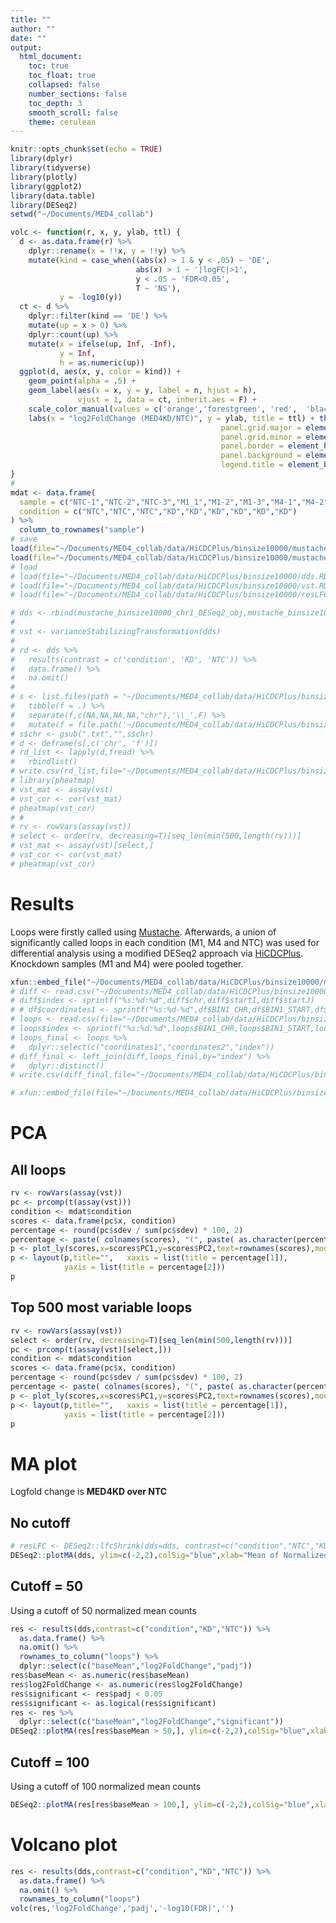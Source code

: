 ```yaml
---
title: ""
author: ""
date: ""
output:
  html_document:
    toc: true
    toc_float: true
    collapsed: false
    number_sections: false
    toc_depth: 3
    smooth_scroll: false
    theme: cerulean
---
```


```r
knitr::opts_chunk$set(echo = TRUE)
library(dplyr)
library(tidyverse)
library(plotly)
library(ggplot2)
library(data.table)
library(DESeq2)
setwd("~/Documents/MED4_collab")
```

```r
volc <- function(r, x, y, ylab, ttl) {
  d <- as.data.frame(r) %>%
    dplyr::rename(x = !!x, y = !!y) %>%
    mutate(kind = case_when((abs(x) > 1 & y < .05) ~ 'DE',
                            abs(x) > 1 ~ '|logFC|>1',
                            y < .05 ~ 'FDR<0.05',
                            T ~ 'NS'),
           y = -log10(y))
  ct <- d %>% 
    dplyr::filter(kind == 'DE') %>%
    mutate(up = x > 0) %>%
    dplyr::count(up) %>%
    mutate(x = ifelse(up, Inf, -Inf),
           y = Inf,
           h = as.numeric(up))
  ggplot(d, aes(x, y, color = kind)) +
    geom_point(alpha = .5) +
    geom_label(aes(x = x, y = y, label = n, hjust = h),
               vjust = 1, data = ct, inherit.aes = F) +
    scale_color_manual(values = c('orange','forestgreen', 'red',  'black')) +
    labs(x = "log2FoldChange (MED4KD/NTC)", y = ylab, title = ttl) + theme(axis.line = element_line(colour = "black"),
                                               panel.grid.major = element_blank(),
                                               panel.grid.minor = element_blank(),
                                               panel.border = element_blank(),
                                               panel.background = element_blank(),
                                               legend.title = element_blank())
}
#
mdat <- data.frame(
  sample = c("NTC-1","NTC-2","NTC-3","M1_1","M1-2","M1-3","M4-1","M4-2","M4-3"),
  condition = c("NTC","NTC","NTC","KD","KD","KD","KD","KD","KD")
) %>%
  column_to_rownames("sample")
# save
load(file="~/Documents/MED4_collab/data/HiCDCPlus/binsize10000/mustache/dds.RData")
load(file="~/Documents/MED4_collab/data/HiCDCPlus/binsize10000/mustache/vst.RData")
# load
# load(file="~/Documents/MED4_collab/data/HiCDCPlus/binsize10000/dds.RData")
# load(file="~/Documents/MED4_collab/data/HiCDCPlus/binsize10000/vst.RData")
# load(file="~/Documents/MED4_collab/data/HiCDCPlus/binsize10000/resLFC.RData")
```

```r
# dds <- rbind(mustache_binsize10000_chr1_DESeq2_obj,mustache_binsize10000_chr2_DESeq2_obj,mustache_binsize10000_chr3_DESeq2_obj,mustache_binsize10000_chr4_DESeq2_obj,mustache_binsize10000_chr5_DESeq2_obj,mustache_binsize10000_chr6_DESeq2_obj,mustache_binsize10000_chr7_DESeq2_obj,mustache_binsize10000_chr8_DESeq2_obj,mustache_binsize10000_chr9_DESeq2_obj,mustache_binsize10000_chr10_DESeq2_obj,mustache_binsize10000_chr11_DESeq2_obj,mustache_binsize10000_chr12_DESeq2_obj,mustache_binsize10000_chr13_DESeq2_obj,mustache_binsize10000_chr14_DESeq2_obj,mustache_binsize10000_chr15_DESeq2_obj,mustache_binsize10000_chr16_DESeq2_obj,mustache_binsize10000_chr17_DESeq2_obj,mustache_binsize10000_chr18_DESeq2_obj,mustache_binsize10000_chr19_DESeq2_obj)
#
# vst <- varianceStabilizingTransformation(dds)
#
# rd <- dds %>%
#   results(contrast = c('condition', 'KD', 'NTC')) %>%
#   data.frame() %>%
#   na.omit()
#
# s <- list.files(path = "~/Documents/MED4_collab/data/HiCDCPlus/binsize10000/mustache", pattern = '.txt',full.names = FALSE,recursive = FALSE) %>%
#   tibble(f = .) %>%
#   separate(f,c(NA,NA,NA,NA,"chr"),'\\_',F) %>%
#   mutate(f = file.path('~/Documents/MED4_collab/data/HiCDCPlus/binsize10000/mustache', f))
# s$chr <- gsub(".txt","",s$chr)
# d <- deframe(s[,c('chr', 'f')])
# rd_list <- lapply(d,fread) %>%
#   rbindlist()
# write.csv(rd_list,file="~/Documents/MED4_collab/data/HiCDCPlus/binsize10000/mustache/rd_list.csv",row.names = FALSE)
# library(pheatmap)
# vst_mat <- assay(vst)
# vst_cor <- cor(vst_mat)
# pheatmap(vst_cor)
# #
# rv <- rowVars(assay(vst))
# select <- order(rv, decreasing=T)[seq_len(min(500,length(rv)))]
# vst_mat <- assay(vst)[select,]
# vst_cor <- cor(vst_mat)
# pheatmap(vst_cor)
```

# Results

Loops were firstly called using [Mustache](https://genomebiology.biomedcentral.com/articles/10.1186/s13059-020-02167-0). Afterwards, a union of significantly called loops in each condition (M1, M4 and NTC) was used for differential analysis using a modified DESeq2 approach via [HiCDCPlus](https://www.nature.com/articles/s41467-021-23749-x). Knockdown samples (M1 and M4) were pooled together. 

```r
xfun::embed_file("~/Documents/MED4_collab/data/HiCDCPlus/binsize10000/mustache/diff_final.csv")
# diff <- read.csv("~/Documents/MED4_collab/data/HiCDCPlus/binsize10000/mustache/rd_list.csv")
# diff$index <- sprintf("%s:%d:%d",diff$chr,diff$startI,diff$startJ)
# # df$coordinates1 <- sprintf("%s:%d-%d",df$BIN1_CHR,df$BIN1_START,df$BIN1_END)
# loops <- read.csv(file="~/Documents/MED4_collab/data/HiCDCPlus/binsize10000/mustache/mustache_loops.csv")
# loops$index <- sprintf("%s:%d:%d",loops$BIN1_CHR,loops$BIN1_START,loops$BIN2_START)
# loops_final <- loops %>%
#   dplyr::select(c("coordinates1","coordinates2","index"))
# diff_final <- left_join(diff,loops_final,by="index") %>%
#   dplyr::distinct()
# write.csv(diff_final,file="~/Documents/MED4_collab/data/HiCDCPlus/binsize10000/mustache/diff_final.csv",row.names = FALSE)
```

```r
# xfun::embed_file(file="~/Documents/MED4_collab/data/HiCDCPlus/binsize10000/mustache/mustache_loops.csv")
```

# PCA {.tabset}

## All loops
```r
rv <- rowVars(assay(vst))
pc <- prcomp(t(assay(vst)))
condition <- mdat$condition
scores <- data.frame(pc$x, condition)
percentage <- round(pc$sdev / sum(pc$sdev) * 100, 2)
percentage <- paste( colnames(scores), "(", paste( as.character(percentage), "%", ")", sep="") )
p <- plot_ly(scores,x=scores$PC1,y=scores$PC2,text=rownames(scores),mode="markers",color=factor(condition),marker=list(size=11),colors = "Dark2")
p <- layout(p,title="",   xaxis = list(title = percentage[1]),
            yaxis = list(title = percentage[2]))
p
```

## Top 500 most variable loops
```r
rv <- rowVars(assay(vst))
select <- order(rv, decreasing=T)[seq_len(min(500,length(rv)))]
pc <- prcomp(t(assay(vst)[select,]))
condition <- mdat$condition
scores <- data.frame(pc$x, condition)
percentage <- round(pc$sdev / sum(pc$sdev) * 100, 2)
percentage <- paste( colnames(scores), "(", paste( as.character(percentage), "%", ")", sep="") )
p <- plot_ly(scores,x=scores$PC1,y=scores$PC2,text=rownames(scores),mode="markers",color=factor(condition),marker=list(size=11),colors = "Dark2")
p <- layout(p,title="",   xaxis = list(title = percentage[1]),
            yaxis = list(title = percentage[2]))
p
```

# MA plot {.tabset}

Logfold change is <b> MED4KD over NTC </b>

## No cutoff
```r
# resLFC <- DESeq2::lfcShrink(dds=dds, contrast=c("condition","NTC","KD"),type = "ashr")
DESeq2::plotMA(dds, ylim=c(-2,2),colSig="blue",xlab="Mean of Normalized Counts",alpha=0.05)
```

## Cutoff = 50
Using a cutoff of 50 normalized mean counts
```r
res <- results(dds,contrast=c("condition","KD","NTC")) %>%
  as.data.frame() %>%
  na.omit() %>%
  rownames_to_column("loops") %>%
  dplyr::select(c("baseMean","log2FoldChange","padj"))
res$baseMean <- as.numeric(res$baseMean)
res$log2FoldChange <- as.numeric(res$log2FoldChange)
res$significant <- res$padj < 0.05
res$significant <- as.logical(res$significant)
res <- res %>%
  dplyr::select(c("baseMean","log2FoldChange","significant"))
DESeq2::plotMA(res[res$baseMean > 50,], ylim=c(-2,2),colSig="blue",xlab="Mean of Normalized Counts",alpha=0.05)
```

## Cutoff = 100
Using a cutoff of 100 normalized mean counts
```r
DESeq2::plotMA(res[res$baseMean > 100,], ylim=c(-2,2),colSig="blue",xlab="Mean of Normalized Counts",alpha=0.05)
```

# Volcano plot

```r
res <- results(dds,contrast=c("condition","KD","NTC")) %>%
  as.data.frame() %>%
  na.omit() %>%
  rownames_to_column("loops")
volc(res,'log2FoldChange','padj','-log10(FDR)','')
```
